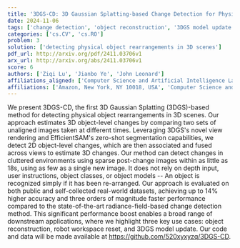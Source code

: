 ```yaml
---
title: '3DGS-CD: 3D Gaussian Splatting-based Change Detection for Physical Object Rearrangement'
date: 2024-11-06
tags: ['change detection', 'object reconstruction', '3DGS model update', 'robot workspace reset', '3D scenes', 'physical object rearrangement', '3D Gaussian Splatting', 'zero-shot segmentation', 'real-world datasets', '3D changes', 'cluttered environments', '2D object-level changes']
categories: ['cs.CV', 'cs.RO']
problem: 3
solution: ['detecting physical object rearrangements in 3D scenes']
pdf_url: http://arxiv.org/pdf/2411.03706v1
arx_url: http://arxiv.org/abs/2411.03706v1
score: 6
authors: ['Ziqi Lu', 'Jianbo Ye', 'John Leonard']
affiliations_aligned: ['Computer Science and Artificial Intelligence Laboratory, Massachusetts Institute of Technology, Cambridge, MA 02139, USA', 'Amazon, New York, NY 10018, USA', 'Computer Science and Artificial Intelligence Laboratory, Massachusetts Institute of Technology, Cambridge, MA 02139, USA']
affiliations: ['Amazon, New York, NY 10018, USA', 'Computer Science and Artificial Intelligence Laboratory, Massachusetts Institute of Technology, Cambridge, MA 02139, USA']
---
```



We present 3DGS-CD, the first 3D Gaussian Splatting (3DGS)-based method for detecting physical object rearrangements in 3D scenes. Our approach estimates 3D object-level changes by comparing two sets of unaligned images taken at different times. Leveraging 3DGS's novel view rendering and EfficientSAM's zero-shot segmentation capabilities, we detect 2D object-level changes, which are then associated and fused across views to estimate 3D changes. Our method can detect changes in cluttered environments using sparse post-change images within as little as 18s, using as few as a single new image. It does not rely on depth input, user instructions, object classes, or object models -- An object is recognized simply if it has been re-arranged. Our approach is evaluated on both public and self-collected real-world datasets, achieving up to 14% higher accuracy and three orders of magnitude faster performance compared to the state-of-the-art radiance-field-based change detection method. This significant performance boost enables a broad range of downstream applications, where we highlight three key use cases: object reconstruction, robot workspace reset, and 3DGS model update. Our code and data will be made available at https://github.com/520xyxyzq/3DGS-CD.